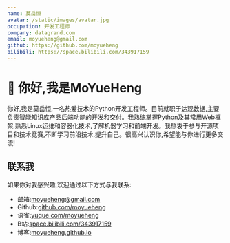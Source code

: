 ```yaml
---
name: 莫岳恒
avatar: /static/images/avatar.jpg
occupation: 开发工程师
company: datagrand.com
email: moyueheng@gmail.com
github: https://github.com/moyueheng
bilibili: https://space.bilibili.com/343917159
---
```


# 👋 你好,我是MoYueHeng

你好,我是莫岳恒,一名热爱技术的Python开发工程师。目前就职于达观数据,主要负责智能知识库产品后端功能的开发和交付。我熟练掌握Python及其常用Web框架,熟悉Linux运维和容器化技术,了解机器学习和前端开发。我热衷于参与开源项目和技术竞赛,不断学习前沿技术,提升自己。很高兴认识你,希望能与你进行更多交流!

## 联系我

如果你对我感兴趣,欢迎通过以下方式与我联系:

- 邮箱:moyueheng@gmail.com
- Github:[github.com/moyueheng](https://github.com/moyueheng)
- 语雀:[yuque.com/moyueheng](https://yuque.com/moyueheng)  
- B站:[space.bilibili.com/343917159](https://space.bilibili.com/343917159)
- 博客:[moyueheng.github.io](https://moyueheng.github.io/)
